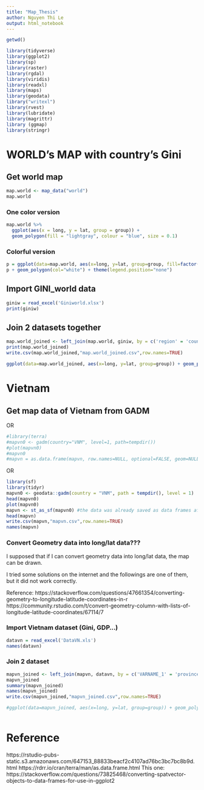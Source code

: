 ---
title: "Map_Thesis"
author: Nguyen Thi Le
output: html_notebook
---

```{r}
getwd()
```

```{r}
library(tidyverse)
library(ggplot2)
library(sp)
library(raster)
library(rgdal)
library(viridis)
library(readxl)
library(maps)
library(geodata)
library("writexl")
library(rvest)
library(lubridate)
library(magrittr)
library (ggmap)
library(stringr)
```

# WORLD's MAP with country's Gini
## Get world map
```{r}
map.world <- map_data("world")
map.world

```

### One color version

```{r}

map.world %>% 
  ggplot(aes(x = long, y = lat, group = group)) +
  geom_polygon(fill = "lightgray", colour = "blue", size = 0.1)
```

### Colorful version

```{r}
p = ggplot(data=map.world, aes(x=long, y=lat, group=group, fill=factor(group))) 
p + geom_polygon(col="white") + theme(legend.position="none")

```
## Import GINI_world data

```{r}
giniw = read_excel('Giniworld.xlsx')
print(giniw)
```

## Join 2 datasets together
```{r}
map.world_joined <- left_join(map.world, giniw, by = c('region' = 'country'))
print(map.world_joined)
write.csv(map.world_joined,"map.world_joined.csv",row.names=TRUE)
```


```{r}
ggplot(data=map.world_joined, aes(x=long, y=lat, group=group)) + geom_polygon(aes(fill=Gini), show.legend = T) + scale_fill_gradientn(colours = c("lightblue", "darkblue")) + labs(x="Longitude", y="Latitude")
```


# Vietnam

## Get map data of Vietnam from GADM

OR
```{r}
#library(terra)
#mapvn0 <- gadm(country="VNM", level=1, path=tempdir())
#plot(mapvn0)
#mapvn0
#mapvn = as.data.frame(mapvn, row.names=NULL, optional=FALSE, geom=NULL)

```

OR
```{r}
library(sf)
library(tidyr)
mapvn0 <- geodata::gadm(country = "VNM", path = tempdir(), level = 1)
head(mapvn0)
plot(mapvn0)
mapvn <- st_as_sf(mapvn0) #the data was already saved as data frames after this command
head(mapvn)
write.csv(mapvn,"mapvn.csv",row.names=TRUE)
names(mapvn)

```

### Convert Geometry data into long/lat data???

I supposed that if I can convert geometry data into long/lat data, the map can be drawn.

I tried some solutions on the internet and the followings are one of them, but it did not work correctly.

Reference:
https://stackoverflow.com/questions/47661354/converting-geometry-to-longitude-latitude-coordinates-in-r
https://community.rstudio.com/t/convert-geometry-column-with-lists-of-longitude-latitude-coordinates/67114/7




### Import Vietnam dataset (Gini, GDP...)


```{r}
datavn = read_excel('DataVN.xls')
names(datavn)

```

### Join 2 dataset


```{r}
mapvn_joined <- left_join(mapvn, datavn, by = c('VARNAME_1' = 'province'))
mapvn_joined
summary(mapvn_joined)
names(mapvn_joined)
write.csv(mapvn_joined,"mapvn_joined.csv",row.names=TRUE)

#ggplot(data=mapvn_joined, aes(x=long, y=lat, group=group)) + geom_polygon(aes(fill=gini), show.legend = T) + scale_fill_gradientn(colours = c("lightblue", "darkblue")) + labs(x="Longitude", y="Latitude")
                

```
# Reference
https://rstudio-pubs-static.s3.amazonaws.com/647153_88833beacf2c4107ad76bc3bc7bc8b9d.html
https://rdrr.io/cran/terra/man/as.data.frame.html
This one: https://stackoverflow.com/questions/73825468/converting-spatvector-objects-to-data-frames-for-use-in-ggplot2





